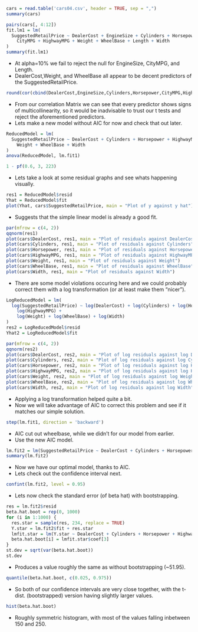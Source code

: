 ```{r}
cars = read.table('cars04.csv', header = TRUE, sep = ",")
summary(cars)
```

```{r}
pairs(cars[, 4:12])
fit.lm1 = lm(
  SuggestedRetailPrice ~ DealerCost + EngineSize + Cylinders + Horsepower +
    CityMPG + HighwayMPG + Weight + WheelBase + Length + Width
)
summary(fit.lm1)
```
- At alpha=10% we fail to reject the null for EngineSize, CityMPG, and Length.
- DealerCost,Weight, and WheelBase all appear to be decent predictors of the SuggestedRetailPrice.
```{r}
round(cor(cbind(DealerCost,EngineSize,Cylinders,Horsepower,CityMPG,HighwayMPG,Weight,WheelBase,Length,Width)),2)
```
- From our correlation Matrix we can see that every predictor shows signs of multicollinearity, so it would be inadvisable to trust our t tests and reject the aforementioned predictors.
- Lets make a new model without AIC for now and check that out later.
```{r}
ReducedModel = lm(
  SuggestedRetailPrice ~ DealerCost + Cylinders + Horsepower + HighwayMPG +
    Weight + WheelBase + Width
)
anova(ReducedModel, lm.fit1)
```

```{r}
1 - pf(0.6, 3, 223)
```
- Lets take a look at some residual graphs and see whats happening visually.
```{r}
res1 = ReducedModel$resid
Yhat = ReducedModel$fit
plot(Yhat, cars$SuggestedRetailPrice, main = "Plot of y against y hat")
```
- Suggests that the simple linear model is already a good fit.
```{r}
par(mfrow = c(4, 2))
qqnorm(res1)
plot(cars$DealerCost, res1, main = "Plot of residuals against DealerCost")
plot(cars$Cylinders, res1, main = "Plot of residuals against Cylinders")
plot(cars$Horsepower, res1, main = "Plot of residuals against Horsepower")
plot(cars$HighwayMPG, res1, main = "Plot of residuals against HighwayMPG")
plot(cars$Weight, res1, main = "Plot of residuals against Weight")
plot(cars$WheelBase, res1, main = "Plot of residuals against WheelBase")
plot(cars$Width, res1, main = "Plot of residuals against Width")
```
- There are some model violations occuring here and we could probably correct them with a log transformation (or at least make them "nicer").
```{r}
LogReducedModel = lm(
  log(SuggestedRetailPrice) ~ log(DealerCost) + log(Cylinders) + log(Horsepower) +
    log(HighwayMPG) +
    log(Weight) + log(WheelBase) + log(Width)
)
res2 = LogReducedModel$resid
Yhat2 = LogReducedModel$fit
```

```{r}
par(mfrow = c(4, 2))
qqnorm(res2)
plot(cars$DealerCost, res2, main = "Plot of log residuals against log DealerCost")
plot(cars$Cylinders, res2, main = "Plot of log residuals against log Cylinders")
plot(cars$Horsepower, res2, main = "Plot of log residuals against log Horsepower")
plot(cars$HighwayMPG, res2, main = "Plot of log residuals against log HighwayMPG")
plot(cars$Weight, res2, main = "Plot of log residuals against log Weight")
plot(cars$WheelBase, res2, main = "Plot of log residuals against log WheelBase")
plot(cars$Width, res2, main = "Plot of log residuals against log Width")
```
- Applying a log transformation helped quite a bit.
- Now we will take advantage of AIC to correct this problem and see if it matches our simple solution.
```{r}
step(lm.fit1, direction = 'backward')
```
- AIC cut out wheelbase, while we didn't for our model from earlier. 
- Use the new AIC model.
```{r}
lm.fit2 = lm(SuggestedRetailPrice ~ DealerCost + Cylinders + Horsepower + HighwayMPG + Weight + Width)
summary(lm.fit2)
```
- Now we have our optimal model, thanks to AIC.
- Lets check out the confidence interval next.
```{r}
confint(lm.fit2, level = 0.95)
```
- Lets now check the standard error (of beta hat) with bootstrapping.
```{r}
res = lm.fit2$resid
beta.hat.boot = rep(0, 1000)
for (i in 1:1000) {
  res.star = sample(res, 234, replace = TRUE)
  Y.star = lm.fit2$fit + res.star
  lmfit.star = lm(Y.star ~ DealerCost + Cylinders + Horsepower + HighwayMPG + Weight + Width)
  beta.hat.boot[i] = lmfit.star$coef[3]
}
st.dev = sqrt(var(beta.hat.boot))
st.dev
```
- Produces a value roughly the same as without bootstrapping (~51.95).
```{r}
quantile(beta.hat.boot, c(0.025, 0.975))
```
- So both of our confidence intervals are very close together, with the t-dist. (bootstrapped) version having slightly larger values.
```{r}
hist(beta.hat.boot)
```
- Roughly symmetric histogram, with most of the values falling inbetween 150 and 250.
